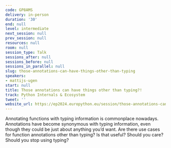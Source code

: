 ```yaml
---
code: GP8AMS
delivery: in-person
duration: '30'
end: null
level: intermediate
next_session: null
prev_session: null
resources: null
room: null
session_type: Talk
sessions_after: null
sessions_before: null
sessions_in_parallel: null
slug: those-annotations-can-have-things-other-than-typing
speakers:
- mattijs-ugen
start: null
title: Those annotations can have things other than typing?!
track: Python Internals & Ecosystem
tweet: ''
website_url: https://ep2024.europython.eu/session/those-annotations-can-have-things-other-than-typing
---
```


Annotating functions with typing information is commonplace nowadays. Annotations have become synonymous with typing information, even though they could be just about anything you’d want. Are there use cases for function annotations other than typing? Is that useful? Should you care? Should you stop using typing?
